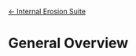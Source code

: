 
[← Internal Erosion Suite](/internal-erosion-suite)

# General Overview

<Figure
  parentDocId="toolbox-technical-manuals/filter-evaluation-continuation"
  docId="03-general-overview.mdx"
  src="/figures/toolbox-technical-manuals/filter-evaluation-continuation/figure3-3.png"
  alt="Headwater and tailwater input: NAVD88"
  caption="Headwater and tailwater input: NAVD88."
></Figure>

<Figure
  parentDocId="toolbox-technical-manuals/filter-evaluation-continuation"
  docId="03-general-overview.mdx"
  src="/figures/toolbox-technical-manuals/filter-evaluation-continuation/figure3-4.png"
  alt="Headwater and tailwater input: NGVD29"
  caption="Headwater and tailwater input: NGVD29."
></Figure>
